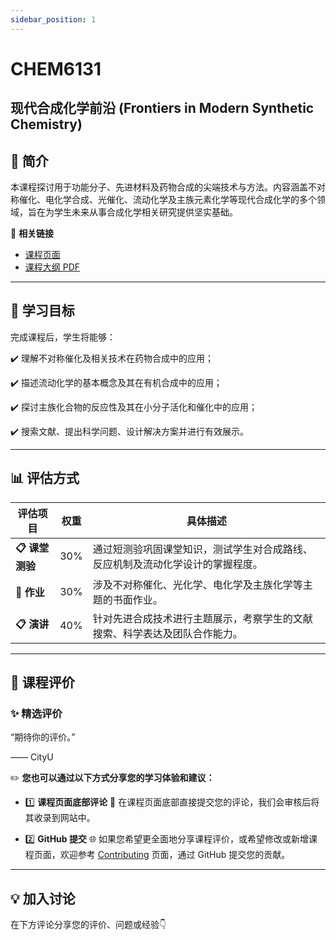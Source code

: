 ```yaml
---
sidebar_position: 1
---
```


# CHEM6131
## 现代合成化学前沿 (Frontiers in Modern Synthetic Chemistry)

## **📘 简介**
本课程探讨用于功能分子、先进材料及药物合成的尖端技术与方法。内容涵盖不对称催化、电化学合成、光催化、流动化学及主族元素化学等现代合成化学的多个领域，旨在为学生未来从事合成化学相关研究提供坚实基础。

🔗 **相关链接**
- [课程页面](https://www.cityu.edu.hk/catalogue/pg/202526/course/CHEM6131.htm)
- [课程大纲 PDF](https://www.cityu.edu.hk/catalogue/pg/202526/course/CHEM6131.pdf)

---

## **🎯 学习目标**

完成课程后，学生将能够：

✔️ 理解不对称催化及相关技术在药物合成中的应用；

✔️ 描述流动化学的基本概念及其在有机合成中的应用；

✔️ 探讨主族化合物的反应性及其在小分子活化和催化中的应用；

✔️ 搜索文献、提出科学问题、设计解决方案并进行有效展示。

---

## **📊 评估方式**

| **评估项目**             | **权重** | **具体描述**                                                                                       |
|-------------------------|---------|---------------------------------------------------------------------------------------------------|
| **📋 课堂测验**           | 30%      | 通过短测验巩固课堂知识，测试学生对合成路线、反应机制及流动化学设计的掌握程度。                                |
| **📂 作业**             | 30%      | 涉及不对称催化、光化学、电化学及主族化学等主题的书面作业。                                                |
| **📋 演讲**             | 40%      | 针对先进合成技术进行主题展示，考察学生的文献搜索、科学表达及团队合作能力。                                         |

---

## **💬 课程评价**

### ✨ **精选评价**
<div className={commentStyles.commentBox}>
    <p className={commentStyles.commentText}>
        “期待你的评价。”
    </p>
    <p className={commentStyles.commentAuthor}>—— CityU</p>
</div>

✏️ **您也可以通过以下方式分享您的学习体验和建议：**

- 1️⃣ **课程页面底部评论**
💬 在课程页面底部直接提交您的评论，我们会审核后将其收录到网站中。

- 2️⃣ **GitHub 提交**
🌐 如果您希望更全面地分享课程评价，或希望修改或新增课程页面，欢迎参考 [Contributing](/contributing) 页面，通过 GitHub 提交您的贡献。

---

## **💡 加入讨论**

在下方评论分享您的评价、问题或经验👇
<Utterances />